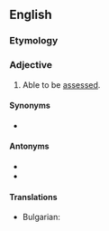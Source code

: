 ==English==

===Etymology===
{{suffix|en|assess|able}}

===Adjective===
{{en-adj}}

# Able to be [[assess]]ed.

====Synonyms====
* {{l|en|measurable}}

====Antonyms====
* {{l|en|unassessable}}
* {{l|en|nonassessable}}

====Translations====
{{trans-top|able to be assessed}}
* Bulgarian: {{t|bg|облагаем}}
{{trans-mid}}
{{trans-bottom}}